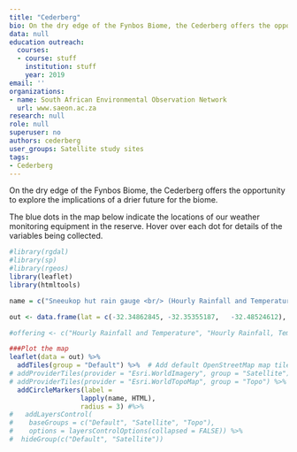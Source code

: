 ```yaml
---
title: "Cederberg"
bio: On the dry edge of the Fynbos Biome, the Cederberg offers the opportunity to explore the implications of a drier future for the biome.
data: null
education outreach:
  courses:
  - course: stuff
    institution: stuff
    year: 2019
email: ''
organizations:
- name: South African Environmental Observation Network
  url: www.saeon.ac.za
research: null
role: null
superuser: no
authors: cederberg
user_groups: Satellite study sites
tags: 
- Cederberg
---
```


On the dry edge of the Fynbos Biome, the Cederberg offers the opportunity to explore the implications of a drier future for the biome. 

The blue dots in the map below indicate the locations of our weather monitoring equipment in the reserve. Hover over each dot for details of the variables being collected.

```r

#library(rgdal)
#library(sp)
#library(rgeos)
library(leaflet)
library(htmltools)

```


```r

name = c("Sneeukop hut rain gauge <br/> (Hourly Rainfall and Temperature)",	"Engelsmanskloof weather station <br/> (Hourly Rainfall, Temperature, RH, Wind, Solar Rad)", "Sneeuberg rain gauge <br/> (Hourly Rainfall and Temperature)")

out <- data.frame(lat = c(-32.34862845,	-32.35355187,	-32.48524612), lon = c(19.17024213, 19.15030551, 19.16132639))

#offering <- c("Hourly Rainfall and Temperature", "Hourly Rainfall, Temperature, RH, Wind, Solar Rad", 	"Hourly Rainfall and Temperature")

###Plot the map
leaflet(data = out) %>%
  addTiles(group = "Default") %>%  # Add default OpenStreetMap map tiles
# addProviderTiles(provider = "Esri.WorldImagery", group = "Satellite") %>%
# addProviderTiles(provider = "Esri.WorldTopoMap", group = "Topo") %>%
  addCircleMarkers(label = 
                  lapply(name, HTML), 
                  radius = 3) #%>%
#   addLayersControl(
#    baseGroups = c("Default", "Satellite", "Topo"),
#    options = layersControlOptions(collapsed = FALSE)) %>%
#  hideGroup(c("Default", "Satellite"))

```
